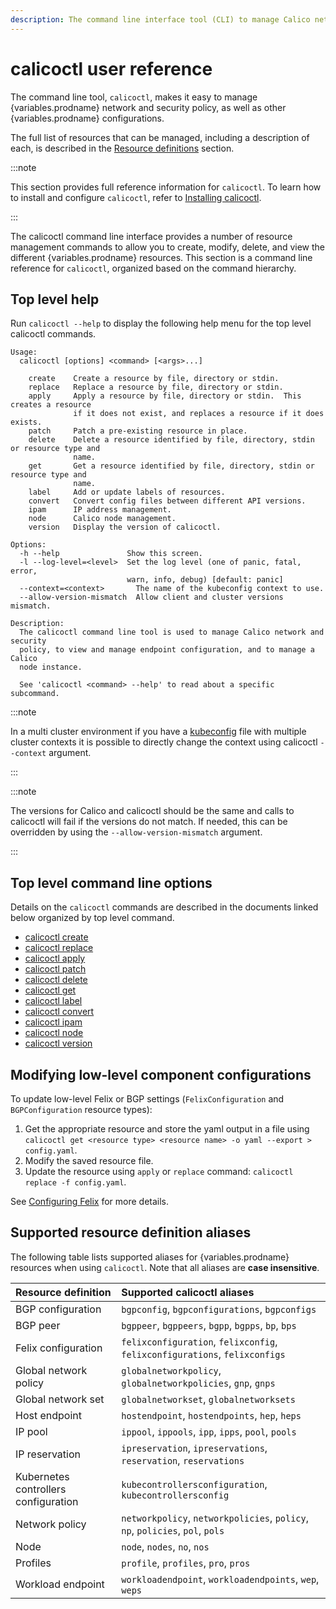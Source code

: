 ```yaml
---
description: The command line interface tool (CLI) to manage Calico network and security policy.
---
```



# calicoctl user reference

The command line tool, `calicoctl`, makes it easy to manage {variables.prodname}
network and security policy, as well as other {variables.prodname} configurations.

The full list of resources that can be managed, including a description of each,
is described in the [Resource definitions](../resources/overview.mdx)
section.

:::note

This section provides full reference information for `calicoctl`. To learn
how to install and configure `calicoctl`, refer to
[Installing calicoctl](../../operations/calicoctl/install.mdx).

:::

The calicoctl command line interface provides a number of resource management
commands to allow you to create, modify, delete, and view the different
{variables.prodname} resources. This section is a command line reference for
`calicoctl`, organized based on the command hierarchy.

## Top level help

Run `calicoctl --help` to display the following help menu for the top level
calicoctl commands.

```
Usage:
  calicoctl [options] <command> [<args>...]

    create    Create a resource by file, directory or stdin.
    replace   Replace a resource by file, directory or stdin.
    apply     Apply a resource by file, directory or stdin.  This creates a resource
              if it does not exist, and replaces a resource if it does exists.
    patch     Patch a pre-existing resource in place.
    delete    Delete a resource identified by file, directory, stdin or resource type and
              name.
    get       Get a resource identified by file, directory, stdin or resource type and
              name.
    label     Add or update labels of resources.
    convert   Convert config files between different API versions.
    ipam      IP address management.
    node      Calico node management.
    version   Display the version of calicoctl.

Options:
  -h --help               Show this screen.
  -l --log-level=<level>  Set the log level (one of panic, fatal, error,
                          warn, info, debug) [default: panic]
  --context=<context>	    The name of the kubeconfig context to use.
  --allow-version-mismatch  Allow client and cluster versions mismatch.

Description:
  The calicoctl command line tool is used to manage Calico network and security
  policy, to view and manage endpoint configuration, and to manage a Calico
  node instance.

  See 'calicoctl <command> --help' to read about a specific subcommand.
```

:::note

In a multi cluster environment if you have a [kubeconfig](https://kubernetes.io/docs/concepts/configuration/organize-cluster-access-kubeconfig/) file with multiple cluster contexts it is possible to directly change the context using calicoctl `--context` argument.

:::

:::note

The versions for Calico and calicoctl should be the same and calls to calicoctl will fail if the versions do not match. If needed, this can be overridden by using the `--allow-version-mismatch` argument.

:::

## Top level command line options

Details on the `calicoctl` commands are described in the documents linked below
organized by top level command.

- [calicoctl create](create.mdx)
- [calicoctl replace](replace.mdx)
- [calicoctl apply](apply.mdx)
- [calicoctl patch](patch.mdx)
- [calicoctl delete](delete.mdx)
- [calicoctl get](get.mdx)
- [calicoctl label](label.mdx)
- [calicoctl convert](convert.mdx)
- [calicoctl ipam](ipam/overview.mdx)
- [calicoctl node](node/index.mdx)
- [calicoctl version](version.mdx)

## Modifying low-level component configurations

To update low-level Felix or BGP settings (`FelixConfiguration` and `BGPConfiguration` resource types):

1. Get the appropriate resource and store the yaml output in a file using `calicoctl get <resource type> <resource name> -o yaml --export > config.yaml`.
1. Modify the saved resource file.
1. Update the resource using `apply` or `replace` command: `calicoctl replace -f config.yaml`.

See [Configuring Felix](../felix/configuration.mdx) for more details.

## Supported resource definition aliases

The following table lists supported aliases for {variables.prodname} resources when using `calicoctl`. Note that all aliases
are **case insensitive**.

| Resource definition                  | Supported calicoctl aliases                                                   |
| :----------------------------------- | :---------------------------------------------------------------------------- |
| BGP configuration                    | `bgpconfig`, `bgpconfigurations`, `bgpconfigs`                                |
| BGP peer                             | `bgppeer`, `bgppeers`, `bgpp`, `bgpps`, `bp`, `bps`                           |
| Felix configuration                  | `felixconfiguration`, `felixconfig`, `felixconfigurations`, `felixconfigs`    |
| Global network policy                | `globalnetworkpolicy`, `globalnetworkpolicies`, `gnp`, `gnps`                 |
| Global network set                   | `globalnetworkset`, `globalnetworksets`                                       |
| Host endpoint                        | `hostendpoint`, `hostendpoints`, `hep`, `heps`                                |
| IP pool                              | `ippool`, `ippools`, `ipp`, `ipps`, `pool`, `pools`                           |
| IP reservation                       | `ipreservation`, `ipreservations`, `reservation`, `reservations`              |
| Kubernetes controllers configuration | `kubecontrollersconfiguration`, `kubecontrollersconfig`                       |
| Network policy                       | `networkpolicy`, `networkpolicies`, `policy`, `np`, `policies`, `pol`, `pols` |
| Node                                 | `node`, `nodes`, `no`, `nos`                                                  |
| Profiles                             | `profile`, `profiles`, `pro`, `pros`                                          |
| Workload endpoint                    | `workloadendpoint`, `workloadendpoints`, `wep`, `weps`                        |

